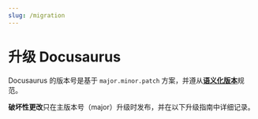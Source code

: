 ```yaml
---
slug: /migration
---
```


# 升级 Docusaurus

Docusaurus 的版本号是基于 `major.minor.patch` 方案，并遵从[**语义化版本**](https://semver.org/lang/zh-CN/)规范。

**破坏性更改**只在主版本号（major）升级时发布，并在以下升级指南中详细记录。


<DocCardList />
